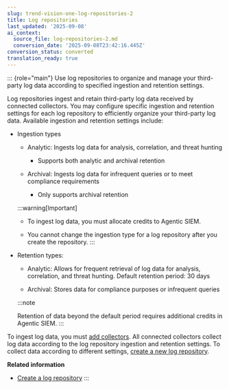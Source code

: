 ```yaml
---
slug: trend-vision-one-log-repositories-2
title: Log repositories
last_updated: '2025-09-08'
ai_context:
  source_file: log-repositories-2.md
  conversion_date: '2025-09-08T23:42:16.445Z'
conversion_status: converted
translation_ready: true
---
```


::: {role="main"}
Use log repositories to organize and manage your third-party log data according to specified ingestion and retention settings.

Log repositories ingest and retain third-party log data received by connected collectors. You may configure specific ingestion and retention settings for each log repository to efficiently organize your third-party log data. Available ingestion and retention settings include:

- Ingestion types

  - Analytic: Ingests log data for analysis, correlation, and threat hunting

    - Supports both analytic and archival retention

  - Archival: Ingests log data for infrequent queries or to meet compliance requirements

    - Only supports archival retention

  :::warning[Important]

  - To ingest log data, you must allocate credits to Agentic SIEM.

  - You cannot change the ingestion type for a log repository after you create the repository.
  :::

- Retention types:

  - Analytic: Allows for frequent retrieval of log data for analysis, correlation, and threat hunting. Default retention period: 30 days

  - Archival: Stores data for compliance purposes or infrequent queries

  :::note

  Retention of data beyond the default period requires additional credits in Agentic SIEM.
  :::

To ingest log data, you must [add collectors](create-collector.mdx). All connected collectors collect log data according to the log repository ingestion and retention settings. To collect data according to different settings, [create a new log repository](create-log-repository.mdx).

**Related information**

- [Create a log repository](create-log-repository-2.md "Create a log repository to organize collected log data according to specified ingestion and retention settings.")
:::
